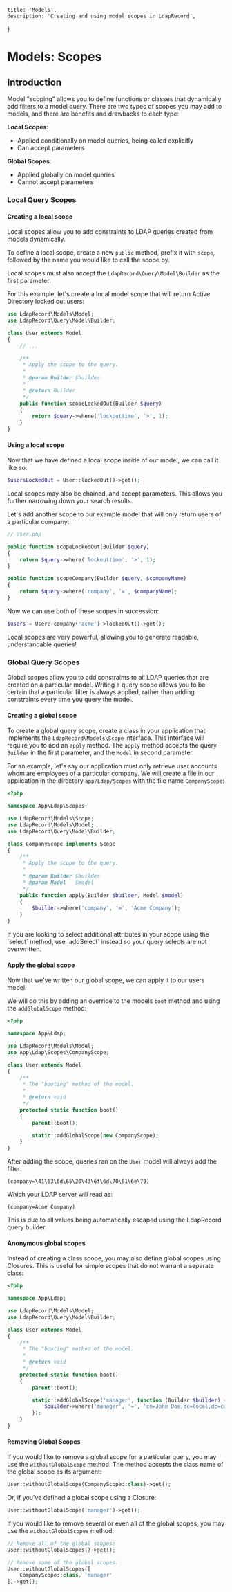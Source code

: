     title: 'Models',
    description: 'Creating and using model scopes in LdapRecord',
}

# Models: Scopes

## Introduction

Model "scoping" allows you to define functions or classes that dynamically add
filters to a model query. There are two types of scopes you may add to
models, and there are benefits and drawbacks to each type:

**Local Scopes**:

- Applied conditionally on model queries, being called explicitly
- Can accept parameters

**Global Scopes**:

- Applied globally on model queries
- Cannot accept parameters

### Local Query Scopes

#### Creating a local scope

Local scopes allow you to add constraints to LDAP queries created from models dynamically.

To define a local scope, create a new `public` method, prefix it with `scope`,
followed by the name you would like to call the scope by.

Local scopes must also accept the `LdapRecord\Query\Model\Builder` as the first parameter.

For this example, let's create a local model scope that will return Active Directory locked out users:

```php
use LdapRecord\Models\Model;
use LdapRecord\Query\Model\Builder;

class User extends Model
{
    // ...

    /**
     * Apply the scope to the query.
     *
     * @param Builder $builder
     *
     * @return Builder
     */
    public function scopeLockedOut(Builder $query)
    {
        return $query->where('lockouttime', '>', 1);
    }
}
```

#### Using a local scope

Now that we have defined a local scope inside of our model, we can call it like so:

```php
$usersLockedOut = User::lockedOut()->get();
```

Local scopes may also be chained, and accept parameters. This allows you further narrowing down your search results.

Let's add another scope to our example model that will only return users of a particular company:

```php
// User.php

public function scopeLockedOut(Builder $query)
{
    return $query->where('lockouttime', '>', 1);
}

public function scopeCompany(Builder $query, $companyName)
{
    return $query->where('company', '=', $companyName);
}
```

Now we can use both of these scopes in succession:

```php
$users = User::company('acme')->lockedOut()->get();
```

Local scopes are very powerful, allowing you to generate readable, understandable queries!

### Global Query Scopes

Global scopes allow you to add constraints to all LDAP queries that are created on a particular model.
Writing a query scope allows you to be certain that a particular filter is always applied, rather
than adding constraints every time you query the model.

#### Creating a global scope

To create a global query scope, create a class in your application that implements
the `LdapRecord\Models\Scope` interface. This interface will require you to add
an `apply` method. The `apply` method accepts the query `Builder` in the first
parameter, and the `Model` in second parameter.

For an example, let's say our application must only retrieve user accounts whom
are employees of a particular company. We will create a file in our application
in the directory `app/Ldap/Scopes` with the file name `CompanyScope`:

```php
<?php

namespace App\Ldap\Scopes;

use LdapRecord\Models\Scope;
use LdapRecord\Models\Model;
use LdapRecord\Query\Model\Builder;

class CompanyScope implements Scope
{
    /**
     * Apply the scope to the query.
     *
     * @param Builder $builder
     * @param Model   $model
     */
    public function apply(Builder $builder, Model $model)
    {
        $builder->where('company', '=', 'Acme Company');
    }
}
```

<Note>
If you are looking to select additional attributes in your scope
using the `select` method, use `addSelect` instead so your
query selects are not overwritten.
</Note>

#### Apply the global scope

Now that we've written our global scope, we can apply it to our users model.

We will do this by adding an override to the models `boot` method and using the `addGlobalScope` method:

```php
<?php

namespace App\Ldap;

use LdapRecord\Models\Model;
use App\Ldap\Scopes\CompanyScope;

class User extends Model
{
    /**
     * The "booting" method of the model.
     *
     * @return void
     */
    protected static function boot()
    {
        parent::boot();

        static::addGlobalScope(new CompanyScope);
    }
}
```

After adding the scope, queries ran on the `User` model will always add the filter:

```text
(company=\41\63\6d\65\20\43\6f\6d\70\61\6e\79)
```

Which your LDAP server will read as:

```text
(company=Acme Company)
```

This is due to all values being automatically escaped using the LdapRecord query builder.

#### Anonymous global scopes

Instead of creating a class scope, you may also define global scopes using Closures.
This is useful for simple scopes that do not warrant a separate class:

```php
<?php

namespace App\Ldap;

use LdapRecord\Models\Model;
use LdapRecord\Query\Model\Builder;

class User extends Model
{
    /**
     * The "booting" method of the model.
     *
     * @return void
     */
    protected static function boot()
    {
        parent::boot();

        static::addGlobalScope('manager', function (Builder $builder) {
            $builder->where('manager', '=', 'cn=John Doe,dc=local,dc=com');
        });
    }
}
```

#### Removing Global Scopes

If you would like to remove a global scope for a particular query, you may use
the `withoutGlobalScope` method. The method accepts the class name of the
global scope as its argument:

```php
User::withoutGlobalScope(CompanyScope::class)->get();
```

Or, if you've defined a global scope using a Closure:

```php
User::withoutGlobalScope('manager')->get();
```

If you would like to remove several or even all of the global
scopes, you may use the `withoutGlobalScopes` method:

```php
// Remove all of the global scopes:
User::withoutGlobalScopes()->get();

// Remove some of the global scopes:
User::withoutGlobalScopes([
    CompanyScope::class, 'manager'
])->get();
```
